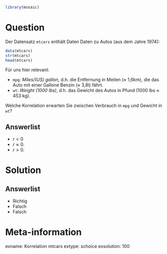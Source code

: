 ```r
library(mosaic)
```

Question
========

Der Datensatz `mtcars` enthält Daten Daten zu Autos (aus dem Jahre 1974):

```r
data(mtcars)
str(mtcars)
head(mtcars)
```

Für uns hier relevant:

- `mpg`: *Miles/(US) gallon*, d.h. die Entfernung in Meilen ($\approx$ 1,6km), die das Auto mit einer Gallone Benzin ($\approx$ 3,8l) fährt.
- `wt`: *Weight (1000 lbs)*, d.h. das Gewicht des Autos in Pfund (1000 lbs $\approx$ 453 kg).

Welche Korrelation erwarten Sie zwischen Verbrauch in `mpg` und Gewicht in `wt`?

Answerlist
----------
* $r<0$
* $r \approx 0$.
* $r>0$.



Solution
========

Answerlist
----------
* Richtig
* Falsch
* Falsch

Meta-information
================
exname: Korrelation mtcars
extype: schoice
exsolution: 100
